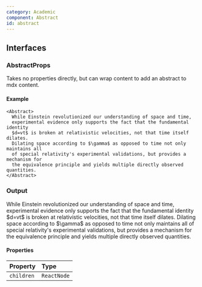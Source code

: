 ```yaml
---
category: Academic
component: Abstract
id: abstract
---
```


## Interfaces

### AbstractProps

Takes no properties directly, but can wrap content to add an abstract to mdx content.

#### Example

```tsx
<Abstract>
  While Einstein revolutionized our understanding of space and time,
  experimental evidence only supports the fact that the fundamental identity
  $d=vt$ is broken at relativistic velocities, not that time itself dilates.
  Dilating space according to $\gamma$ as opposed to time not only maintains all
  of special relativity's experimental validations, but provides a mechanism for
  the equivalence principle and yields multiple directly observed quantities.
</Abstract>
```

### Output

<Abstract>
  While Einstein revolutionized our understanding of space and time,
  experimental evidence only supports the fact that the fundamental identity
  $d=vt$ is broken at relativistic velocities, not that time itself dilates.
  Dilating space according to $\gamma$ as opposed to time not only maintains all
  of special relativity's experimental validations, but provides a mechanism for
  the equivalence principle and yields multiple directly observed quantities.
</Abstract>

#### Properties

| Property   | Type        |
| :--------- | :---------- |
| `children` | `ReactNode` |

